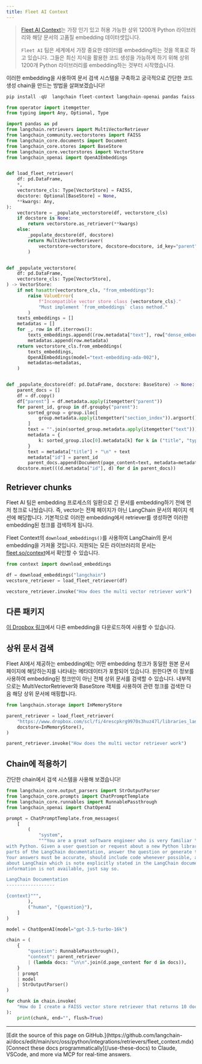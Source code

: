 ```yaml
---
title: Fleet AI Context
---
```


>[Fleet AI Context](https://www.fleet.so/context)는 가장 인기 있고 허용 가능한 상위 1200개 Python 라이브러리와 해당 문서의 고품질 embedding 데이터셋입니다.
>
>`Fleet AI` 팀은 세계에서 가장 중요한 데이터를 embedding하는 것을 목표로 하고 있습니다. 그들은 최신 지식을 활용한 코드 생성을 가능하게 하기 위해 상위 1200개 Python 라이브러리를 embedding하는 것부터 시작했습니다.

이러한 embedding을 사용하여 문서 검색 시스템을 구축하고 궁극적으로 간단한 코드 생성 chain을 만드는 방법을 살펴보겠습니다!

```python
pip install -qU  langchain fleet-context langchain-openai pandas faiss-cpu # faiss-gpu for CUDA supported GPU
```

```python
from operator import itemgetter
from typing import Any, Optional, Type

import pandas as pd
from langchain.retrievers import MultiVectorRetriever
from langchain_community.vectorstores import FAISS
from langchain_core.documents import Document
from langchain_core.stores import BaseStore
from langchain_core.vectorstores import VectorStore
from langchain_openai import OpenAIEmbeddings


def load_fleet_retriever(
    df: pd.DataFrame,
    *,
    vectorstore_cls: Type[VectorStore] = FAISS,
    docstore: Optional[BaseStore] = None,
    **kwargs: Any,
):
    vectorstore = _populate_vectorstore(df, vectorstore_cls)
    if docstore is None:
        return vectorstore.as_retriever(**kwargs)
    else:
        _populate_docstore(df, docstore)
        return MultiVectorRetriever(
            vectorstore=vectorstore, docstore=docstore, id_key="parent", **kwargs
        )


def _populate_vectorstore(
    df: pd.DataFrame,
    vectorstore_cls: Type[VectorStore],
) -> VectorStore:
    if not hasattr(vectorstore_cls, "from_embeddings"):
        raise ValueError(
            f"Incompatible vector store class {vectorstore_cls}."
            "Must implement `from_embeddings` class method."
        )
    texts_embeddings = []
    metadatas = []
    for _, row in df.iterrows():
        texts_embeddings.append((row.metadata["text"], row["dense_embeddings"]))
        metadatas.append(row.metadata)
    return vectorstore_cls.from_embeddings(
        texts_embeddings,
        OpenAIEmbeddings(model="text-embedding-ada-002"),
        metadatas=metadatas,
    )


def _populate_docstore(df: pd.DataFrame, docstore: BaseStore) -> None:
    parent_docs = []
    df = df.copy()
    df["parent"] = df.metadata.apply(itemgetter("parent"))
    for parent_id, group in df.groupby("parent"):
        sorted_group = group.iloc[
            group.metadata.apply(itemgetter("section_index")).argsort()
        ]
        text = "".join(sorted_group.metadata.apply(itemgetter("text")))
        metadata = {
            k: sorted_group.iloc[0].metadata[k] for k in ("title", "type", "url")
        }
        text = metadata["title"] + "\n" + text
        metadata["id"] = parent_id
        parent_docs.append(Document(page_content=text, metadata=metadata))
    docstore.mset(((d.metadata["id"], d) for d in parent_docs))
```

## Retriever chunks

Fleet AI 팀은 embedding 프로세스의 일환으로 긴 문서를 embedding하기 전에 먼저 청크로 나눴습니다. 즉, vector는 전체 페이지가 아닌 LangChain 문서의 페이지 섹션에 해당합니다. 기본적으로 이러한 embedding에서 retriever를 생성하면 이러한 embedding된 청크를 검색하게 됩니다.

Fleet Context의 `download_embeddings()`를 사용하여 LangChain의 문서 embedding을 가져올 것입니다. 지원되는 모든 라이브러리의 문서는 [fleet.so/context](https://fleet.so/context)에서 확인할 수 있습니다.

```python
from context import download_embeddings

df = download_embeddings("langchain")
vecstore_retriever = load_fleet_retriever(df)
```

```python
vecstore_retriever.invoke("How does the multi vector retriever work")
```

## 다른 패키지

[이 Dropbox 링크](https://www.dropbox.com/scl/fo/54t2e7fogtixo58pnlyub/h?rlkey=tne16wkssgf01jor0p1iqg6p9&dl=0)에서 다른 embedding을 다운로드하여 사용할 수 있습니다.

## 상위 문서 검색

Fleet AI에서 제공하는 embedding에는 어떤 embedding 청크가 동일한 원본 문서 페이지에 해당하는지를 나타내는 메타데이터가 포함되어 있습니다. 원한다면 이 정보를 사용하여 embedding된 청크만이 아닌 전체 상위 문서를 검색할 수 있습니다. 내부적으로는 MultiVectorRetriever와 BaseStore 객체를 사용하여 관련 청크를 검색한 다음 해당 상위 문서에 매핑합니다.

```python
from langchain.storage import InMemoryStore

parent_retriever = load_fleet_retriever(
    "https://www.dropbox.com/scl/fi/4rescpkrg9970s3huz47l/libraries_langchain_release.parquet?rlkey=283knw4wamezfwiidgpgptkep&dl=1",
    docstore=InMemoryStore(),
)
```

```python
parent_retriever.invoke("How does the multi vector retriever work")
```

## Chain에 적용하기

간단한 chain에서 검색 시스템을 사용해 보겠습니다!

```python
from langchain_core.output_parsers import StrOutputParser
from langchain_core.prompts import ChatPromptTemplate
from langchain_core.runnables import RunnablePassthrough
from langchain_openai import ChatOpenAI

prompt = ChatPromptTemplate.from_messages(
    [
        (
            "system",
            """You are a great software engineer who is very familiar \
with Python. Given a user question or request about a new Python library called LangChain and \
parts of the LangChain documentation, answer the question or generate the requested code. \
Your answers must be accurate, should include code whenever possible, and should assume anything \
about LangChain which is note explicitly stated in the LangChain documentation. If the required \
information is not available, just say so.

LangChain Documentation
------------------

{context}""",
        ),
        ("human", "{question}"),
    ]
)

model = ChatOpenAI(model="gpt-3.5-turbo-16k")

chain = (
    {
        "question": RunnablePassthrough(),
        "context": parent_retriever
        | (lambda docs: "\n\n".join(d.page_content for d in docs)),
    }
    | prompt
    | model
    | StrOutputParser()
)
```

```python
for chunk in chain.invoke(
    "How do I create a FAISS vector store retriever that returns 10 documents per search query"
):
    print(chunk, end="", flush=True)
```

---

<Callout icon="pen-to-square" iconType="regular">
    [Edit the source of this page on GitHub.](https://github.com/langchain-ai/docs/edit/main/src/oss/python/integrations/retrievers/fleet_context.mdx)
</Callout>
<Tip icon="terminal" iconType="regular">
    [Connect these docs programmatically](/use-these-docs) to Claude, VSCode, and more via MCP for    real-time answers.
</Tip>
